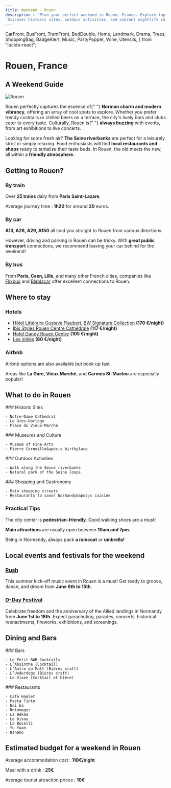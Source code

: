 ```yaml
---
title: Weekend - Rouen
description : "Plan your perfect weekend in Rouen, France. Explore top attractions, cultural events, dining options, and tips for getting there.
 Discover historic sites, outdoor activities, and vibrant nightlife in this charming Norman city."
---
```

  CarFront,
  BusFront,
  TramFront,
  BedDouble,
  Home,
  Landmark,
  Drama,
  Trees,
  ShoppingBag,
  BadgeAlert,
  Music,
  PartyPopper,
  Wine,
  Utensils,
} from "lucide-react";

# Rouen, <span className="text-white">France</span>


## A Weekend Guide

<div className="gap-4 md:flex md:flex-row-reverse">
  <Image
    src={"/events/weekend-rouen.jpg"}
    alt="Rouen"
    className="h-full rounded-md"
    width={300}
    height={150}
  />


  Rouen perfectly captures the essence of{" "}
  **Norman charm and modern vibrancy**, offering an array
  of cool spots to explore. Whether you prefer trendy cocktails or
  chilled beers on a terrace, the city&apos;s lively bars and clubs
  cater to every taste. Culturally, Rouen is{" "}
  **always buzzing** with events, from art exhibitions to
  live concerts.
</div>

Looking for some fresh air? **The Seine riverbanks** are
perfect for a leisurely stroll or simply relaxing. Food enthusiasts
will find **local restaurants and shops** ready to
tantalize their taste buds. In Rouen, the old meets the new, all
within a **friendly atmosphere.**

## Getting to Rouen?

### <TramFront /> By train

Over **25 trains** daily from **Paris Saint-Lazare**.

Average journey time : **1h20** for around **20** euros.

### <CarFront /> By car

**A13, A28, A29, A150** all lead you straight to Rouen from various directions.

However, driving and parking in Rouen can be tricky. With **great public transport** connections, we recommend leaving your car behind for the weekend!

### <BusFront /> By bus

From **Paris, Caen, Lille**, and many other French cities, companies like
<a href="https://www.flixbus.fr" target="_blank" rel="noreferer">Flixbux</a> and
<a href="https://www.blablacar.fr" target="_blank" rel="noreferer">Blablacar</a>
offer excellent connections to Rouen.

## Where to stay

### <BedDouble /> Hotels

- <a href="https://www.booking.com/searchresults.fr.html?aid=2311236&label=fr-fr-booking-desktop-DCpBIW3k2%2AWIo8XuzMdB9AS652796013276%3Apl%3Ata%3Ap1%3Ap2%3Aac%3Aap%3Aneg%3Afi%3Atikwd-65526620%3Alp9056148%3Ali%3Adec%3Adm&no_rooms=1&srpvid=359f3faa1ff200d2&highlighted_hotels=51151&checkin=2024-06-07&redirected=1&city=-1462807&hlrd=with_av&group_adults=2&source=hotel&group_children=0&checkout=2024-06-08&keep_landing=1&sid=47eee62d2a27250225c94332f4328564#hotelTmpl" target="_blank" rel="noreferer">Hôtel Littéraire Gustave Flaubert, BW Signature Collection</a> **(170 €/night)**
- <a href="https://www.booking.com/searchresults.fr.html?aid=2311236&label=fr-fr-booking-desktop-DCpBIW3k2%2AWIo8XuzMdB9AS652796013276%3Apl%3Ata%3Ap1%3Ap2%3Aac%3Aap%3Aneg%3Afi%3Atikwd-65526620%3Alp9056148%3Ali%3Adec%3Adm&no_rooms=1&srpvid=c0b53e98332501a2&highlighted_hotels=1756314&checkin=2024-06-07&redirected=1&city=-1462807&hlrd=with_av&group_adults=2&source=hotel&group_children=0&checkout=2024-06-08&keep_landing=1&sid=47eee62d2a27250225c94332f4328564#map_closed" target="_blank" rel="noreferer">Ibis Styles Rouen Centre Cathédrale</a> **(117 €/night)**
- <a href="https://www.booking.com/searchresults.fr.html?aid=2311236&label=fr-fr-booking-desktop-DCpBIW3k2%2AWIo8XuzMdB9AS652796013276%3Apl%3Ata%3Ap1%3Ap2%3Aac%3Aap%3Aneg%3Afi%3Atikwd-65526620%3Alp9056148%3Ali%3Adec%3Adm&no_rooms=1&srpvid=c0b53e98332501a2&highlighted_hotels=55271&checkin=2024-06-07&redirected=1&city=-1462807&hlrd=with_av&group_adults=2&source=hotel&group_children=0&checkout=2024-06-08&keep_landing=1&sid=47eee62d2a27250225c94332f4328564#hotelTmpl" target="_blank" rel="noreferer" >Hotel Dandy Rouen Centre</a> **(105 €/night)**
- <a href="https://www.booking.com/searchresults.fr.html?aid=2311236&label=fr-fr-booking-desktop-DCpBIW3k2%2AWIo8XuzMdB9AS652796013276%3Apl%3Ata%3Ap1%3Ap2%3Aac%3Aap%3Aneg%3Afi%3Atikwd-65526620%3Alp9056148%3Ali%3Adec%3Adm&no_rooms=1&srpvid=a42d3ff8223a000d&highlighted_hotels=263600&checkin=2024-06-07&redirected=1&city=-1462807&hlrd=with_av&group_adults=2&source=hotel&group_children=0&checkout=2024-06-08&keep_landing=1&sid=47eee62d2a27250225c94332f4328564#hotelTmpl" target="_blank" rel="noreferer">Les Initiés</a> **(80 €/night)**

### <Home /> Airbnb

Airbnb options are also available but book up fast.

Areas like **La Gare, Vieux Marché**, and **Carmes St-Maclou** are especially popular!

## What to do in Rouen

<div className="md:grid md:grid-cols-2">
  <div>
    ### <Landmark /> Historic Sites

    - Notre-Dame Cathedral
    - Le Gros-Horloge
    - Place du Vieux-Marché
  </div>
  <div>
    ### <Drama /> Museums and Culture

    - Museum of Fine Arts
    - Pierre Corneille&apos;s birthplace
  </div>
  <div>
    ### <Trees /> Outdoor Activities

    - Walk along the Seine riverbanks
    - Natural park of the Seine loops
  </div>
  <div>
    ### <ShoppingBag /> Shopping and Gastronomy

    - Main shopping streets
    - Restaurants to savor Normandy&apos;s cuisine
  </div>
</div>

### <BadgeAlert /> Practical Tips

The city center is **pedestrian-friendly**. Good walking shoes are a must!

**Main attractions** are usually open between **10am and 7pm.**

Being in Normandy, always pack **a raincoat** or **umbrella!**

## Local events and festivals for the weekend

### <Music /> <a href="https://www.visiterouen.com/patrimoines/art/festivals-au-coeur-du-patrimoine/festival-rush/" target="_blank" rel="noreferer">Rush</a>

This summer kick-off music event in Rouen is a must!
Get ready to groove, dance, and dream from **June 6th to 15th**.

### <PartyPopper /> <a href="https://www.normandie-tourisme.fr/partenaires/d-day-festival-normandy/programme/" target="_blank" rel="noreferer">D-Day Festival</a>

Celebrate freedom and the anniversary of the Allied landings in Normandy from **June 1st to 16th**.
Expect parachuting, parades, concerts, historical reenactments, fireworks, exhibitions, and screenings.

## Dining and Bars

<div className="md:grid md:grid-cols-2">
  <div>
    ### <Wine /> Bars

    - Le Petit BAR Cocktails
    - L’Absinthe (Cocktail)
    - L’Antre du Malt (Bières craft)
    - L’Underdogs (Bières craft)
    - Le Vixen (Cocktail et bière)
  </div>
  <div>
    ### <Utensils /> Restaurants

    - Café Hamlet
    - Pasta Tinto
    - Hai ba
    - Rotomagus
    - La Bekaa
    - Le bisou
    - La Bocelli
    - Yu Yuan
    - Nanako
  </div>
</div>

## Estimated budget for a weekend in Rouen

Average accommodation cost : **110€/night**

Meal with a drink : **25€**

Average tourist attraction prices : **10€**
